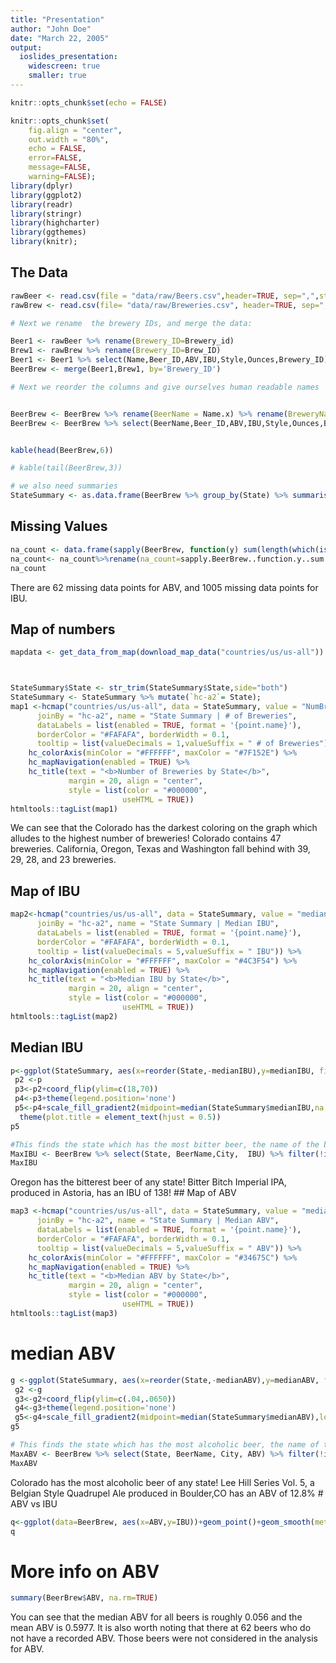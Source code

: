 ```yaml
---
title: "Presentation"
author: "John Doe"
date: "March 22, 2005"
output: 
  ioslides_presentation:
    widescreen: true
    smaller: true
---
```


```r
knitr::opts_chunk$set(echo = FALSE)

```
```r
knitr::opts_chunk$set(
	fig.align = "center",
	out.width = "80%",
	echo = FALSE,
	error=FALSE, 
	message=FALSE, 
	warning=FALSE);
library(dplyr)
library(ggplot2)
library(readr)
library(stringr)
library(highcharter)
library(ggthemes)
library(knitr);
```

## The Data


```r
rawBeer <- read.csv(file = "data/raw/Beers.csv",header=TRUE, sep=",",stringsAsFactors=FALSE)
rawBrew <- read.csv(file= "data/raw/Breweries.csv", header=TRUE, sep=",", stringsAsFactors=FALSE)

# Next we rename  the brewery IDs, and merge the data:

Beer1 <- rawBeer %>% rename(Brewery_ID=Brewery_id)
Brew1 <- rawBrew %>% rename(Brewery_ID=Brew_ID)
Beer1 <- Beer1 %>% select(Name,Beer_ID,ABV,IBU,Style,Ounces,Brewery_ID)
BeerBrew <- merge(Beer1,Brew1, by='Brewery_ID')

# Next we reorder the columns and give ourselves human readable names


BeerBrew <- BeerBrew %>% rename(BeerName = Name.x) %>% rename(BreweryName = Name.y)
BeerBrew <- BeerBrew %>% select(BeerName,Beer_ID,ABV,IBU,Style,Ounces,BreweryName,Brewery_ID,City,State)


kable(head(BeerBrew,6))

# kable(tail(BeerBrew,3))

# we also need summaries 
StateSummary <- as.data.frame(BeerBrew %>% group_by(State) %>% summarise(medianABV = median(ABV, na.rm=TRUE),medianIBU = median(IBU, na.rm=TRUE),NumBreweries = n_distinct(Brewery_ID)))
```

## Missing Values


```r
na_count <- data.frame(sapply(BeerBrew, function(y) sum(length(which(is.na(y))))))
na_count<- na_count%>%rename(na_count=sapply.BeerBrew..function.y..sum.length.which.is.na.y.....)
na_count
```
There are 62 missing data points for ABV, and 1005 missing data points for IBU.

## Map of numbers 


```r
mapdata <- get_data_from_map(download_map_data("countries/us/us-all"))



StateSummary$State <- str_trim(StateSummary$State,side="both")
StateSummary <- StateSummary %>% mutate(`hc-a2`= State);
map1 <-hcmap("countries/us/us-all", data = StateSummary, value = "NumBreweries",
	  joinBy = "hc-a2", name = "State Summary | # of Breweries",
	  dataLabels = list(enabled = TRUE, format = '{point.name}'),
	  borderColor = "#FAFAFA", borderWidth = 0.1,
	  tooltip = list(valueDecimals = 1,valueSuffix = " # of Breweries")) %>%
	hc_colorAxis(minColor = "#FFFFFF", maxColor = "#7F152E") %>%
	hc_mapNavigation(enabled = TRUE) %>%
	hc_title(text = "<b>Number of Breweries by State</b>",
			 margin = 20, align = "center", 
			 style = list(color = "#000000", 
			 			 useHTML = TRUE))
htmltools::tagList(map1)

```


We can see that the Colorado has the darkest coloring on the graph which alludes to the highest number of breweries! Colorado contains 47 breweries. California, Oregon, Texas and Washington fall behind with 39, 29, 28, and 23 breweries.

## Map of IBU


```r
map2<-hcmap("countries/us/us-all", data = StateSummary, value = "medianIBU",
	  joinBy = "hc-a2", name = "State Summary | Median IBU",
	  dataLabels = list(enabled = TRUE, format = '{point.name}'),
	  borderColor = "#FAFAFA", borderWidth = 0.1,
	  tooltip = list(valueDecimals = 5,valueSuffix = " IBU")) %>%
	hc_colorAxis(minColor = "#FFFFFF", maxColor = "#4C3F54") %>%
	hc_mapNavigation(enabled = TRUE) %>%
	hc_title(text = "<b>Median IBU by State</b>",
			 margin = 20, align = "center", 
			 style = list(color = "#000000", 
			 			 useHTML = TRUE))
htmltools::tagList(map2)
```

## Median IBU


```r
p<-ggplot(StateSummary, aes(x=reorder(State,-medianIBU),y=medianIBU, fill=medianIBU)) +  geom_bar(stat="identity") 
 p2 <-p
 p3<-p2+coord_flip(ylim=c(18,70))
 p4<-p3+theme(legend.position='none')
 p5<-p4+scale_fill_gradient2(midpoint=median(StateSummary$medianIBU,na.rm=TRUE),low='red', mid='snow3', high='black', space='Lab')+theme_classic()+labs(x="State", y="IBU", legend="IBU")+ggtitle("Median IBU by state") +
  theme(plot.title = element_text(hjust = 0.5)) 
p5
 ```
```r
#This finds the state which has the most bitter beer, the name of the beer, the city it is produced in, and the actual IBU of the beer
MaxIBU <- BeerBrew %>% select(State, BeerName,City,  IBU) %>% filter(!is.na(IBU)) %>% arrange(desc(IBU)) %>% slice(1)
MaxIBU
```

Oregon has the bitterest beer of any state! Bitter Bitch Imperial IPA, produced in Astoria, has an IBU of 138!
## Map of ABV


```r
map3 <-hcmap("countries/us/us-all", data = StateSummary, value = "medianABV",
	  joinBy = "hc-a2", name = "State Summary | Median ABV",
	  dataLabels = list(enabled = TRUE, format = '{point.name}'),
	  borderColor = "#FAFAFA", borderWidth = 0.1,
	  tooltip = list(valueDecimals = 5,valueSuffix = " ABV")) %>%
	hc_colorAxis(minColor = "#FFFFFF", maxColor = "#34675C") %>%
	hc_mapNavigation(enabled = TRUE) %>%
	hc_title(text = "<b>Median ABV by State</b>",
			 margin = 20, align = "center", 
			 style = list(color = "#000000", 
			 			 useHTML = TRUE))
htmltools::tagList(map3)
```



# median ABV


```r
g <-ggplot(StateSummary, aes(x=reorder(State,-medianABV),y=medianABV, fill=medianABV)) +  geom_bar(stat="identity") 
 g2 <-g
 g3<-g2+coord_flip(ylim=c(.04,.0650))
 g4<-g3+theme(legend.position='none')
 g5<-g4+scale_fill_gradient2(midpoint=median(StateSummary$medianABV),low='red', mid='snow3', high='black', space='Lab')+theme_classic()+labs(x="State", y="ABV", legend="ABV")+ggtitle("Median ABV by state") + theme(plot.title = element_text(hjust = 0.5)) 
g5
 ```

```r
# This finds the state which has the most alcoholic beer, the name of the beer, the city it is produced in, and the actual ABV of the beer
MaxABV <- BeerBrew %>% select(State, BeerName, City, ABV) %>% filter(!is.na(ABV)) %>% arrange(desc(ABV)) %>% slice(1)
MaxABV
```


Colorado has the most alcoholic beer of any state!  Lee Hill Series Vol. 5, a Belgian Style Quadrupel Ale produced in Boulder,CO  has an ABV of 12.8%
# ABV vs IBU


```r
q<-ggplot(data=BeerBrew, aes(x=ABV,y=IBU))+geom_point()+geom_smooth(method="glm",aes(color="Linear"))+scale_color_manual(name="Fits",breaks=c("Linear"),values=c("blue"))+theme_classic()+ggtitle("Bitterness vs ABV") +theme(plot.title = element_text(hjust = 0.5))+labs(x="ABV", y="IBU")+xlim(.027,0.15)
q
```

# More info on ABV


```r
summary(BeerBrew$ABV, na.rm=TRUE)
```


 
You can see that the median ABV for all beers is roughly 0.056 and the mean ABV is 0.5977. It is also worth noting that there at 62 beers who do not have a recorded ABV. Those beers were not considered in the analysis for ABV. 
